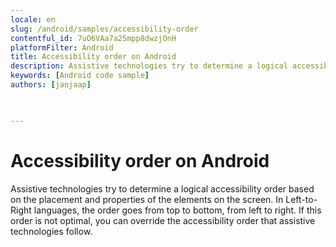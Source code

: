 ```yaml
---
locale: en
slug: /android/samples/accessibility-order
contentful_id: 7uO6VAa7a25mpp8dwzjOnH
platformFilter: Android
title: Accessibility order on Android
description: Assistive technologies try to determine a logical accessibility order based on the placement and properties of the elements on the screen.
keywords: [Android code sample]
authors: [janjaap]


	
---
```


# Accessibility order on Android

Assistive technologies try to determine a logical accessibility order based on the placement and properties of the elements on the screen. In Left-to-Right languages, the order goes from top to bottom, from left to right. If this order is not optimal, you can override the accessibility order that assistive technologies follow.

<CodeSample id="accessibility-order" locale="en" platform="android"/>
